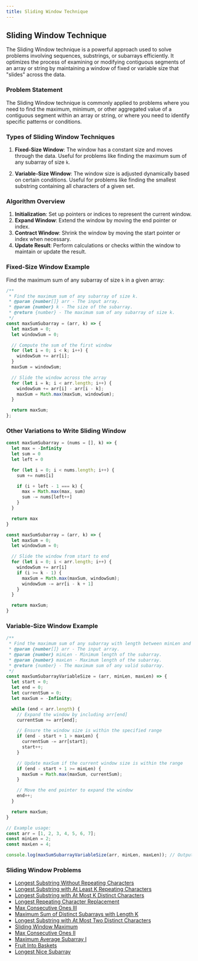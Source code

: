 ```yaml
---
title: Sliding Window Technique
---
```


## Sliding Window Technique

The Sliding Window technique is a powerful approach used to solve problems involving sequences, substrings, or subarrays efficiently. It optimizes the process of examining or modifying contiguous segments of an array or string by maintaining a window of fixed or variable size that "slides" across the data.

### Problem Statement

The Sliding Window technique is commonly applied to problems where you need to find the maximum, minimum, or other aggregated value of a contiguous segment within an array or string, or where you need to identify specific patterns or conditions.

### Types of Sliding Window Techniques

1. **Fixed-Size Window**: The window has a constant size and moves through the data. Useful for problems like finding the maximum sum of any subarray of size `k`.

2. **Variable-Size Window**: The window size is adjusted dynamically based on certain conditions. Useful for problems like finding the smallest substring containing all characters of a given set.

### Algorithm Overview

1. **Initialization**: Set up pointers or indices to represent the current window.
2. **Expand Window**: Extend the window by moving the end pointer or index.
3. **Contract Window**: Shrink the window by moving the start pointer or index when necessary.
4. **Update Result**: Perform calculations or checks within the window to maintain or update the result.

### Fixed-Size Window Example

Find the maximum sum of any subarray of size `k` in a given array:

```javascript
/**
 * Find the maximum sum of any subarray of size k.
 * @param {number[]} arr - The input array.
 * @param {number} k - The size of the subarray.
 * @return {number} - The maximum sum of any subarray of size k.
 */
const maxSumSubarray = (arr, k) => {
  let maxSum = 0;
  let windowSum = 0;

  // Compute the sum of the first window
  for (let i = 0; i < k; i++) {
    windowSum += arr[i];
  }
  maxSum = windowSum;

  // Slide the window across the array
  for (let i = k; i < arr.length; i++) {
    windowSum += arr[i] - arr[i - k];
    maxSum = Math.max(maxSum, windowSum);
  }

  return maxSum;
};
```

### Other Variations to Write Sliding Window

```JavaScript
const maxSumSubarray = (nums = [], k) => {
  let max = -Infinity
  let sum = 0
  let left = 0

  for (let i = 0; i < nums.length; i++) {
    sum += nums[i]

    if (i + left - 1 === k) {
      max = Math.max(max, sum)
      sum -= nums[left++]
    }
  }

  return max
}
```

```JavaScript
const maxSumSubarray = (arr, k) => {
  let maxSum = 0;
  let windowSum = 0;

  // Slide the window from start to end
  for (let i = 0; i < arr.length; i++) {
    windowSum += arr[i]
    if (i >= k - 1) {
      maxSum = Math.max(maxSum, windowSum);
      windowSum -= arr[i - k + 1]
    }
  }

  return maxSum;
}
```

### Variable-Size Window Example

```JavaScript
/**
 * Find the maximum sum of any subarray with length between minLen and maxLen.
 * @param {number[]} arr - The input array.
 * @param {number} minLen - Minimum length of the subarray.
 * @param {number} maxLen - Maximum length of the subarray.
 * @return {number} - The maximum sum of any valid subarray.
 */
const maxSumSubarrayVariableSize = (arr, minLen, maxLen) => {
  let start = 0;
  let end = 0;
  let currentSum = 0;
  let maxSum = -Infinity;

  while (end < arr.length) {
    // Expand the window by including arr[end]
    currentSum += arr[end];

    // Ensure the window size is within the specified range
    if (end - start + 1 > maxLen) {
      currentSum -= arr[start];
      start++;
    }

    // Update maxSum if the current window size is within the range
    if (end - start + 1 >= minLen) {
      maxSum = Math.max(maxSum, currentSum);
    }

    // Move the end pointer to expand the window
    end++;
  }

  return maxSum;
}

// Example usage:
const arr = [1, 2, 3, 4, 5, 6, 7];
const minLen = 2;
const maxLen = 4;

console.log(maxSumSubarrayVariableSize(arr, minLen, maxLen)); // Output: 22

```

### Sliding Window Problems

- [Longest Substring Without Repeating Characters](https://leetcode.com/problems/longest-substring-without-repeating-characters)
- [Longest Substring with At Least K Repeating Characters](https://leetcode.com/problems/longest-substring-with-at-least-k-repeating-characters/description/)
- [Longest Substring with At Most K Distinct Characters](https://leetcode.com/problems/longest-substring-with-at-most-k-distinct-characters/description/)
- [Longest Repeating Character Replacement](https://leetcode.com/problems/longest-repeating-character-replacement/description/)
- [Max Consecutive Ones III](https://leetcode.com/problems/max-consecutive-ones-iii/description/)
- [Maximum Sum of Distinct Subarrays with Length K](https://leetcode.com/problems/maximum-sum-of-distinct-subarrays-with-length-k/description/)
- [Longest Substring with At Most Two Distinct Characters](https://leetcode.com/problems/longest-substring-with-at-most-two-distinct-characters/description/)
- [Sliding Window Maximum](https://leetcode.com/problems/sliding-window-maximum/description/)
- [Max Consecutive Ones II](https://leetcode.com/problems/max-consecutive-ones-ii/description)
- [Maximum Average Subarray I](https://leetcode.com/problems/maximum-average-subarray-i)
- [Fruit Into Baskets](https://leetcode.com/problems/fruit-into-baskets/description)
- [Longest Nice Subarray](https://leetcode.com/problems/longest-nice-subarray/description/)

